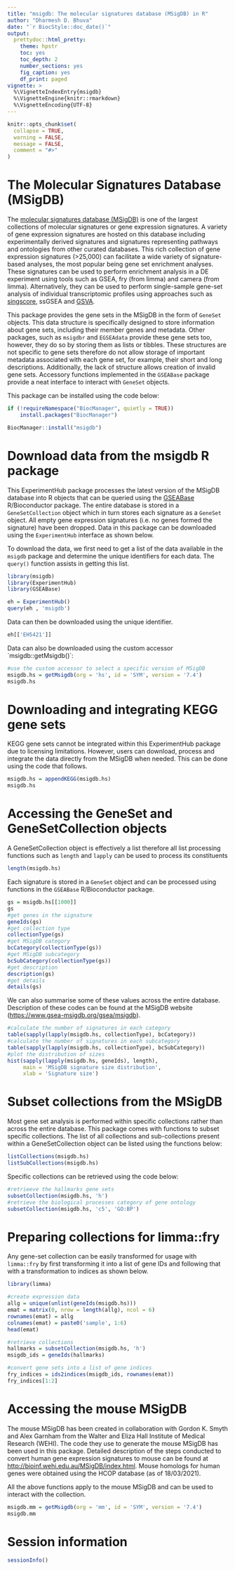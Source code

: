 ```yaml
---
title: "msigdb: The molecular signatures database (MSigDB) in R"
author: "Dharmesh D. Bhuva"
date: "`r BiocStyle::doc_date()`"
output:
  prettydoc::html_pretty:
    theme: hpstr
    toc: yes
    toc_depth: 2
    number_sections: yes
    fig_caption: yes
    df_print: paged
vignette: >
  %\VignetteIndexEntry{msigdb}
  %\VignetteEngine{knitr::rmarkdown}
  %\VignetteEncoding{UTF-8}
---
```


```r
knitr::opts_chunk$set(
  collapse = TRUE,
  warning = FALSE,
  message = FALSE,
  comment = "#>"
)
```

# The Molecular Signatures Database (MSigDB)

The [molecular signatures database (MSigDB)](https://www.gsea-msigdb.org/gsea/msigdb) is one of the largest collections of molecular signatures or gene expression signatures. A variety of gene expression signatures are hosted on this database including experimentally derived signatures and signatures representing pathways and ontologies from other curated databases. This rich collection of gene expression signatures (\>25,000) can facilitate a wide variety of signature-based analyses, the most popular being gene set enrichment analyses. These signatures can be used to perform enrichment analysis in a DE experiment using tools such as GSEA, fry (from limma) and camera (from limma). Alternatively, they can be used to perform single-sample gene-set analysis of individual transcriptomic profiles using approaches such as [singscore](https://doi.org/doi:10.18129/B9.bioc.singscore), ssGSEA and [GSVA](https://doi.org/doi:10.18129/B9.bioc.GSVA).

This package provides the gene sets in the MSigDB in the form of `GeneSet` objects. This data structure is specifically designed to store information about gene sets, including their member genes and metadata. Other packages, such as `msigdbr` and `EGSEAdata` provide these gene sets too, however, they do so by storing them as lists or tibbles. These structures are not specific to gene sets therefore do not allow storage of important metadata associated with each gene set, for example, their short and long descriptions. Additionally, the lack of structure allows creation of invalid gene sets. Accessory functions implemented in the `GSEABase` package provide a neat interface to interact with `GeneSet` objects.

This package can be installed using the code below:

```r
if (!requireNamespace("BiocManager", quietly = TRUE))
    install.packages("BiocManager")

BiocManager::install("msigdb")
```

# Download data from the msigdb R package

This ExperimentHub package processes the latest version of the MSigDB database into R objects that can be queried using the [GSEABase](https://doi.org/doi:10.18129/B9.bioc.GSEABase) R/Bioconductor package. The entire database is stored in a `GeneSetCollection` object which in turn stores each signature as a `GeneSet` object. All empty gene expression signatures (i.e. no genes formed the signature) have been dropped. Data in this package can be downloaded using the `ExperimentHub` interface as shown below.

To download the data, we first need to get a list of the data available in the `msigdb` package and determine the unique identifiers for each data. The `query()` function assists in getting this list.

```r
library(msigdb)
library(ExperimentHub)
library(GSEABase)
```

```r
eh = ExperimentHub()
query(eh , 'msigdb')
```

Data can then be downloaded using the unique identifier.

```r
eh[['EH5421']]
```

Data can also be downloaded using the custom accessor \`msigdb::getMsigdb()\`:

```r
#use the custom accessor to select a specific version of MSigDB
msigdb.hs = getMsigdb(org = 'hs', id = 'SYM', version = '7.4')
msigdb.hs
```

# Downloading and integrating KEGG gene sets

KEGG gene sets cannot be integrated within this ExperimentHub package due to licensing limitations. However, users can download, process and integrate the data directly from the MSigDB when needed. This can be done using the code that follows.

```r
msigdb.hs = appendKEGG(msigdb.hs)
msigdb.hs
```

# Accessing the GeneSet and GeneSetCollection objects

A GeneSetCollection object is effectively a list therefore all list processing functions such as `length` and `lapply` can be used to process its constituents

```r
length(msigdb.hs)
```

Each signature is stored in a `GeneSet` object and can be processed using functions in the `GSEABase` R/Bioconductor package.

```r
gs = msigdb.hs[[1000]]
gs
#get genes in the signature
geneIds(gs)
#get collection type
collectionType(gs)
#get MSigDB category
bcCategory(collectionType(gs))
#get MSigDB subcategory
bcSubCategory(collectionType(gs))
#get description
description(gs)
#get details
details(gs)
```

We can also summarise some of these values across the entire database. Description of these codes can be found at the MSigDB website (<https://www.gsea-msigdb.org/gsea/msigdb>).

```r
#calculate the number of signatures in each category
table(sapply(lapply(msigdb.hs, collectionType), bcCategory))
#calculate the number of signatures in each subcategory
table(sapply(lapply(msigdb.hs, collectionType), bcSubCategory))
#plot the distribution of sizes
hist(sapply(lapply(msigdb.hs, geneIds), length),
     main = 'MSigDB signature size distribution',
     xlab = 'Signature size')
```

# Subset collections from the MSigDB

Most gene set analysis is performed within specific collections rather than across the entire database. This package comes with functions to subset specific collections. The list of all collections and sub-collections present within a GeneSetCollection object can be listed using the functions below:

```r
listCollections(msigdb.hs)
listSubCollections(msigdb.hs)
```

Specific collections can be retrieved using the code below:

```r
#retrieeve the hallmarks gene sets
subsetCollection(msigdb.hs, 'h')
#retrieve the biological processes category of gene ontology
subsetCollection(msigdb.hs, 'c5', 'GO:BP')
```

# Preparing collections for limma::fry

Any gene-set collection can be easily transformed for usage with `limma::fry` by first transforming it into a list of gene IDs and following that with a transformation to indices as shown below.

```r
library(limma)

#create expression data
allg = unique(unlist(geneIds(msigdb.hs)))
emat = matrix(0, nrow = length(allg), ncol = 6)
rownames(emat) = allg
colnames(emat) = paste0('sample', 1:6)
head(emat)
```

```r
#retrieve collections
hallmarks = subsetCollection(msigdb.hs, 'h')
msigdb_ids = geneIds(hallmarks)

#convert gene sets into a list of gene indices
fry_indices = ids2indices(msigdb_ids, rownames(emat))
fry_indices[1:2]
```

# Accessing the mouse MSigDB

The mouse MSigDB has been created in collaboration with Gordon K. Smyth and Alex Garnham from the Walter and Eliza Hall Institute of Medical Research (WEHI). The code they use to generate the mouse MSigDB has been used in this package. Detailed description of the steps conducted to convert human gene expression signatures to mouse can be found at <http://bioinf.wehi.edu.au/MSigDB/index.html>. Mouse homologs for human genes were obtained using the HCOP database (as of 18/03/2021).

All the above functions apply to the mouse MSigDB and can be used to interact with the collection.

```r
msigdb.mm = getMsigdb(org = 'mm', id = 'SYM', version = '7.4')
msigdb.mm
```

# Session information

```r
sessionInfo()
```
